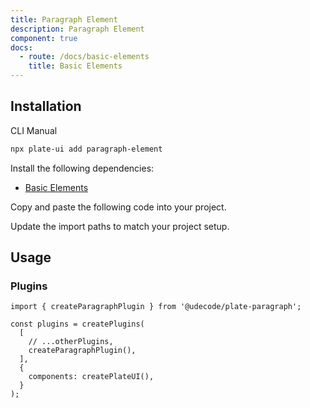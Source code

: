 ```yaml
---
title: Paragraph Element
description: Paragraph Element
component: true
docs:
  - route: /docs/basic-elements
    title: Basic Elements
---
```


<ComponentPreview name="playground-demo" id="basicnodes" />

## Installation

<Tabs defaultValue="cli">

<TabsList>
<TabsTrigger value="cli">CLI</TabsTrigger>
<TabsTrigger value="manual">Manual</TabsTrigger>
</TabsList>
<TabsContent value="cli">

```bash
npx plate-ui add paragraph-element
```

</TabsContent>

<TabsContent value="manual">

<Steps>

<Step>

Install the following dependencies:

- [Basic Elements](/docs/basic-elements)

</Step>

<Step>Copy and paste the following code into your project.</Step>

<ComponentSource name="paragraph-element" />

<Step>Update the import paths to match your project setup.</Step>

</Steps>

</TabsContent>

</Tabs>

## Usage

### Plugins

```tsx
import { createParagraphPlugin } from '@udecode/plate-paragraph';

const plugins = createPlugins(
  [
    // ...otherPlugins,
    createParagraphPlugin(),
  ],
  {
    components: createPlateUI(),
  }
);
```

